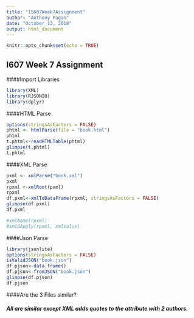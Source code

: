 ```yaml
---
title: "IS607Week7Assignment"
author: "Anthony Pagan"
date: "October 13, 2018"
output: html_document
---
```


```r
knitr::opts_chunk$set(echo = TRUE)
```

## I607 Week 7 Assignment

####Import Libraries
```r
library(XML)
library(RJSONIO)
library(dplyr)

```

####HTML Parse
```r
options(stringsAsFactors = FALSE)
phtml <- htmlParse(file = "book.html")
phtml
t.phtml<-readHTMLTable(phtml)
glimpse(t.phtml)
t.phtml
```

####XML Parse
```r
pxml <- xmlParse("book.xml")
pxml
rpxml <-xmlRoot(pxml)
rpxml
df.pxml<-xmlToDataFrame(rpxml, stringsAsFactors = FALSE)
glimpse(df.pxml)
df.pxml

#xmlName(rpxml)
#xmlSApply(rpxml, xmlValue)
```

####Json Parse
```r
library(jsonlite)
options(stringsAsFactors = FALSE)
isValidJSON("book.json")
df.pjson<-data.frame()
df.pjson<-fromJSON("book.json")
glimpse(df.pjson)
df.pjson
```

####Are the 3 Files similar?

##### All are similar except XML adds quotes to the attribute with 2 authors.